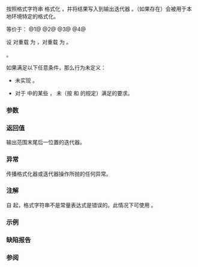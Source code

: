 {{cpp/title|format_to}}
{{cpp/utility/format/navbar}}

{{dcl begin}}
{{dcl header|format}}
{{dcl|num=1|since=c++20|1=
template&lt; class OutputIt, class... Args &gt;
OutputIt format_to( OutputIt out,
                    std::format_string&lt;Args...&gt; fmt, Args&amp;&amp;... args );
}}
{{dcl|num=2|since=c++20|1=
template&lt; class OutputIt, class... Args &gt;
OutputIt format_to( OutputIt out,
                    std::wformat_string&lt;Args...&gt; fmt, Args&amp;&amp;... args );
}}
{{dcl|num=3|since=c++20|1=
template&lt; class OutputIt, class... Args &gt;
OutputIt format_to( OutputIt out, const std::locale&amp; loc,
                    std::format_string&lt;Args...&gt; fmt, Args&amp;&amp;... args );
}}
{{dcl|num=4|since=c++20|1=
template&lt; class OutputIt, class... Args &gt;
OutputIt format_to( OutputIt out, const std::locale&amp; loc,
                    std::wformat_string&lt;Args...&gt; fmt, Args&amp;&amp;... args );
}}
{{dcl end}}

按照格式字符串 {{c|fmt}} 格式化 {{c|args}}，并将结果写入到输出迭代器 {{c|out}}。{{c|loc}}（如果存在）会被用于本地环境特定的格式化。

等价于：
@1@ {{c|return std::vformat_to(std::move(out), fmt.str, std::make_format_args(args...));}}
@2@ {{c|return std::vformat_to(std::move(out), fmt.str, std::make_wformat_args(args...));}}
@3@ {{c|return std::vformat_to(std::move(out), loc, fmt.str, std::make_format_args(args...));}}
@4@ {{c|return std::vformat_to(std::move(out), loc, fmt.str, std::make_wformat_args(args...));}}


设 {{tt|CharT}} 对重载 {{v|1,3}} 为 {{c/core|char}}，对重载 {{c/core|wchar_t}} 为 {{v|2,4}}。

{{cpp/enable if|plural=yes|{{tt|OutputIt}} 满足概念 {{c/core|std::output_iterator&lt;const CharT&amp;&gt;}} }}。

如果满足以下任意条件，那么行为未定义：
* {{tt|OutputIt}} 未实现 {{c/core|std::output_iterator&lt;const CharT&amp;&gt;}}。
* 对于 {{tt|Args}} 中的某些 {{tt|Ti}}，{{c/core|std::formatter&lt;Ti, CharT&gt;}} 未（按 {{lc|std::make_format_args}} 和 {{lc|std::make_wformat_args}} 的规定）满足{{named req|BasicFormatter}}的要求。

===参数===
{{par begin}}
{{par|out|指向输出缓冲区的迭代器}}
{{par|fmt|{{include|cpp/utility/format/format string|const}}}}
{{par|args...|要格式化的实参}}
{{par|loc|用于本地环境特定的格式化的 {{lc|std::locale}}}}
{{par end}}

===返回值===
输出范围末尾后一位置的迭代器。

===异常===
传播格式化器或迭代器操作所抛的任何异常。

===注解===
自 {{wg21|P2216R3}} 起，格式字符串不是常量表达式是错误的。此情况下可使用 {{lc|std::vformat_to}}。

===示例===
{{example
|code=
#include &lt;format&gt;
#include &lt;iostream&gt;
#include &lt;iterator&gt;
#include &lt;string&gt;

int main()
{
    std::string buffer;

    std::format_to
    (
        std::back_inserter(buffer), // &lt; OutputIt
        "Hello, C++{}!\n",          // &lt; fmt
        "20"                        // &lt; arg
    );
    std::cout &lt;&lt; buffer;
    buffer.clear();
    
    std::format_to
    (
        std::back_inserter(buffer), // &lt; OutputIt
        "Hello, {0}::{1}!{2}",      // &lt; fmt
        "std",                      // &lt; arg {0}
        "format_to()",              // &lt; arg {1}
        "\n",                       // &lt; arg {2}
        "extra param(s)..."         // &lt; 不使用
    );
    std::cout &lt;&lt; buffer &lt;&lt; std::flush;
    
    std::wstring wbuffer;
    std::format_to
    (
        std::back_inserter(wbuffer),// &lt; OutputIt
        L"Hello, {2}::{1}!{0}",     // &lt; fmt
        L"\n",                      // &lt; arg {0}
        L"format_to()",             // &lt; arg {1}
        L"std",                     // &lt; arg {2}
        L"...is not..."             // &lt; 不使用
        L"...an error!"             // &lt; 不使用
    );
    std::wcout &lt;&lt; wbuffer;
}
|output=
Hello, C++20!
Hello, std::format_to()!
Hello, std::format_to()!
}}

===缺陷报告===
{{dr list begin}}
{{dr list item|wg=lwg|dr=3539|std=C++20|before={{c|out}} 不可以是仅可移动的迭代器|after=可以是}}
{{dr list item|paper=P2216R3|std=C++20|before=对非法格式字符串抛出 {{lc|std::format_error}}|after=非法格式字符串导致编译时错误}}
{{dr list item|paper=P2418R2|std=C++20|before=不可格式化既非 const 可用也不可复制的对象（如生成器式对象）|after=允许格式化这些对象}}
{{dr_p2508}}
{{dr list end}}

===参阅===
{{dsc begin}}
{{dsc inc|cpp/utility/format/dsc format}}
{{dsc inc|cpp/utility/format/dsc format_to_n}}
{{dsc end}}

{{langlinks|en|es|ja|ru}}